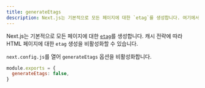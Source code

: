 ```yaml
---
title: generateEtags
description: Next.js는 기본적으로 모든 페이지에 대한 `etag`를 생성합니다. 여기에서 `etag` 생성을 비활성화하는 방법에 대해 자세히 알아보세요.
---
```


Next.js는 기본적으로 모든 페이지에 대한 [`etag`](https://en.wikipedia.org/wiki/HTTP_ETag)를 생성합니다.
캐시 전략에 따라 HTML 페이지에 대한 `etag` 생성을 비활성화할 수 있습니다.

`next.config.js`를 열어 `generateEtags` 옵션을 비활성화합니다.

```js filename="next.config.js"
module.exports = {
  generateEtags: false,
}
```
